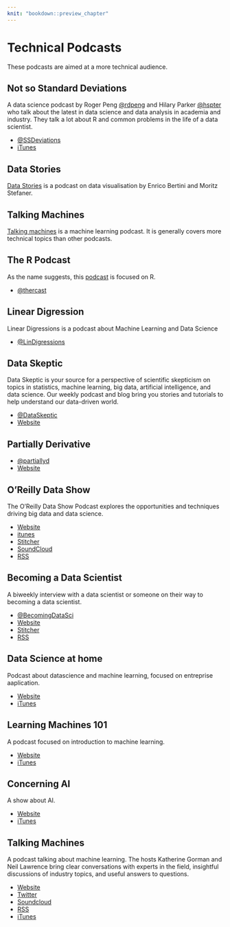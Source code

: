 ```yaml
---
knit: "bookdown::preview_chapter"
---
```


# Technical Podcasts

These podcasts are aimed at a more technical audience.

## Not so Standard Deviations

A data science podcast by Roger Peng [\@rdpeng](https://twitter.com/rdpend) and
Hilary Parker [\@hspter](https://twitter.com/hspter) who talk about the latest in
data science and data analysis in academia and industry. They talk a lot about R and
common problems in the life of a data scientist.

 * [\@SSDeviations](https://twitter.com/nssdeviations)
 * [iTunes](https://itunes.apple.com/us/podcast/not-so-standard-deviations/id1040614570?mt=2)

## Data Stories

[Data Stories](http://datastori.es/) is a podcast on data visualisation by 
Enrico Bertini and Moritz Stefaner.

## Talking Machines

[Talking machines](http://www.thetalkingmachines.com/) is a machine learning podcast.
It is generally covers more technical topics than other podcasts.

## The R Podcast

As the name suggests, this [podcast](https://r-podcast.org/) is focused on R.

 * [\@thercast](https://twitter.com/thercast)

## Linear Digression

Linear Digressions is a podcast about Machine Learning and Data Science

 * [\@LinDigressions](https://twitter.com/LinDigressions)
 
## Data Skeptic

Data Skeptic is your source for a perspective of scientific skepticism on topics in
statistics, machine learning, big data, artificial intelligence, and data science. Our
weekly podcast and blog bring you stories and tutorials to help understand our
data-driven world.

  * [\@DataSkeptic](https://twitter.com/DataSkeptic)
  * [Website](https://dataskeptic.com/)
  
 
## Partially Derivative 

 * [\@partiallyd](https://twitter.com/partiallyd)
 * [Website](http://partiallyderivative.com/)
 
## O'Reilly Data Show

The O'Reilly Data Show Podcast explores the opportunities and techniques driving big data and data science.

 * [Website](https://www.oreilly.com/topics/oreilly-data-show-podcast)
 * [itunes](https://itunes.apple.com/us/podcast/oreilly-data-show/id944929220)
 * [Stitcher](http://www.stitcher.com/podcast/oreilly-media-2/the-oreilly-data-show-podcast?refid=stpr)
 * [SoundCloud](https://soundcloud.com/oreilly-radar/sets/the-oreilly-data-show-podcast)
 * [RSS](http://feeds.podtrac.com/IOJSwQcdEBcg)

## Becoming a Data Scientist

A biweekly interview with a data scientist or someone on their way to becoming a data scientist.

* [\@BecomingDataSci](https://twitter.com/BecomingDataSci)
* [Website](http://www.becomingadatascientist.com/category/podcast/)
* [Stitcher](http://www.stitcher.com/podcast/becoming-a-data-scientist-podcast)
* [RSS](https://www.becomingadatascientist.com/feed/podcast)

## Data Science at home

Podcast about datascience and machine learning, focused on entreprise aaplication.

* [Website](http://podcast.datascienceathome.com/)
* [iTunes](https://itunes.apple.com/us/podcast/data-science-at-home/id1069871378?mt=2)

## Learning Machines 101

A podcast focused on introduction to machine learning.

* [Website](http://www.learningmachines101.com/)
* [iTunes](https://itunes.apple.com/us/podcast/learning-machines-101/id892779679?mt=2)

## Concerning AI 

A show about AI. 

* [Website](https://concerning.ai/)
* [iTunes](https://itunes.apple.com/us/podcast/concerning-ai-existential-risk-from-artificial-intelligence/id1038719211?mt=2)

## Talking Machines

A podcast talking about machine learning. The hosts Katherine Gorman and Neil Lawrence bring clear conversations with experts in the field, insightful discussions of industry topics, and useful answers to questions.

* [Website](http://www.thetalkingmachines.com/)
* [Twitter](https://twitter.com/TlkngMchns)
* [Soundcloud](https://soundcloud.com/talkingmachines)
* [RSS](http://www.thetalkingmachines.com/blog/?format=RSS)
* [iTunes](https://itunes.apple.com/us/podcast/episodes-talking-machines/id955198749?mt=2)
